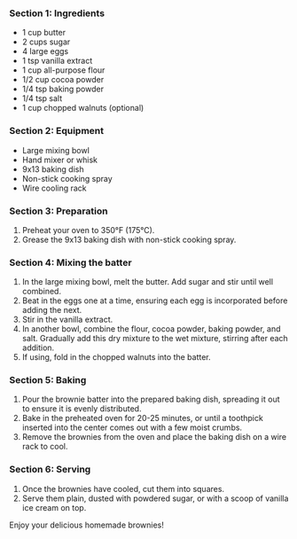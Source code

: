 ### Section 1: Ingredients
- 1 cup butter
- 2 cups sugar
- 4 large eggs
- 1 tsp vanilla extract
- 1 cup all-purpose flour
- 1/2 cup cocoa powder
- 1/4 tsp baking powder
- 1/4 tsp salt
- 1 cup chopped walnuts (optional)

### Section 2: Equipment
- Large mixing bowl
- Hand mixer or whisk
- 9x13 baking dish
- Non-stick cooking spray
- Wire cooling rack

### Section 3: Preparation
1. Preheat your oven to 350°F (175°C).
2. Grease the 9x13 baking dish with non-stick cooking spray.

### Section 4: Mixing the batter
1. In the large mixing bowl, melt the butter. Add sugar and stir until well combined.
2. Beat in the eggs one at a time, ensuring each egg is incorporated before adding the next.
3. Stir in the vanilla extract.
4. In another bowl, combine the flour, cocoa powder, baking powder, and salt. Gradually add this dry mixture to the wet mixture, stirring after each addition.
5. If using, fold in the chopped walnuts into the batter.

### Section 5: Baking
1. Pour the brownie batter into the prepared baking dish, spreading it out to ensure it is evenly distributed.
2. Bake in the preheated oven for 20-25 minutes, or until a toothpick inserted into the center comes out with a few moist crumbs.
3. Remove the brownies from the oven and place the baking dish on a wire rack to cool.

### Section 6: Serving
1. Once the brownies have cooled, cut them into squares.
2. Serve them plain, dusted with powdered sugar, or with a scoop of vanilla ice cream on top.

Enjoy your delicious homemade brownies!
